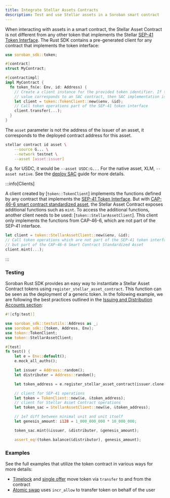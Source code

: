 ```yaml
---
title: Integrate Stellar Assets Contracts
description: Test and use Stellar assets in a Soroban smart contract
---
```


When interacting with assets in a smart contract, the Stellar Asset Contract is not different from any other token that implements the Stellar [SEP-41 Token Interface]. The Rust SDK contains a pre-generated client for any contract that implements the token interface:

```rust
use soroban_sdk::token;

#[contract]
struct MyContract;

#[contractimpl]
impl MyContract {
  fn token_fn(e: Env, id: Address) {
    // Create a client instance for the provided token identifier. If the id
    // value corresponds to an SAC contract, then SAC implementation is used.
    let client = token::TokenClient::new(&env, &id);
    // Call token operations part of the SEP-41 token interface
    client.transfer(...);
  }
}
```

The `asset` parameter is not the address of the issuer of an asset, it corresponds to the deployed contract address for this asset.

```bash
stellar contract id asset \
    --source G... \
    --network testnet \
    --asset [asset:issuer]
```

E.g. for USDC, it would be `--asset USDC:G...` For the native asset, XLM, `--asset native`. See the [deploy SAC] guide for more details.

[deploy SAC]: ../cli/deploy-stellar-asset-contract.mdx

:::info[Clients]

A client created by [`token::TokenClient`] implements the functions defined by any contract that implements the [SEP-41 Token Interface]. But with [CAP-46-6 smart contract standardized asset], the Stellar Asset Contract exposes additional functions such as `mint`. To access the additional functions, another client needs to be used: [`token::StellarAssetClient`]. This client only implements the functions from CAP-46-6, which are not part of the SEP-41 interface.

```rust
let client = token::StellarAssetClient::new(&env, &id);
// Call token operations which are not part of the SEP-41 token interface
// but part of the CAP-46-6 Smart Contract Standardized Asset
client.mint(...);
```

:::

### Testing

Soroban Rust SDK provides an easy way to instantiate a Stellar Asset Contract tokens using `register_stellar_asset_contract`. This function can be seen as the deployment of a generic token. In the following example, we are following the best practices outlined in the [Issuing and Distribution Accounts section](../../../tokens/control-asset-access.mdx#issuing-and-distribution-accounts):

```rust
#![cfg(test)]

use soroban_sdk::testutils::Address as _;
use soroban_sdk::{token, Address, Env};
use token::TokenClient;
use token::StellarAssetClient;

#[test]
fn test() {
    let e = Env::default();
    e.mock_all_auths();

    let issuer = Address::random();
    let distributer = Address::random();

    let token_address = e.register_stellar_asset_contract(issuer.clone());

    // client for SEP-41 operations
    let token = TokenClient::new(&e, &token_address);
    // client for Stellar Asset Contract operations
    let token_sac = StellarAssetClient::new(&e, &token_address);

    // 1e7 diff between minimal unit and unit itself
    let genesis_amount: i128 = 1_000_000_000 * 10_000_000;

    token_sac.mint(&issuer, &distributer, &genesis_amount);

    assert_eq!(token.balance(&distributor), genesis_amount);
```

### Examples

See the full examples that utilize the token contract in various ways for more details:

- [Timelock](../../smart-contracts/example-contracts/timelock.mdx) and [single offer](../../smart-contracts/example-contracts/single-offer-sale.mdx) move token via `transfer` to and from the contract
- [Atomic swap](../../smart-contracts/example-contracts/atomic-swap.mdx) uses `incr_allow` to transfer token on behalf of the user

[sep-41 token interface]: ../../../tokens/token-interface.mdx
[cap-46-6 smart contract standardized asset]: https://github.com/stellar/stellar-protocol/blob/master/core/cap-0046-06.md

